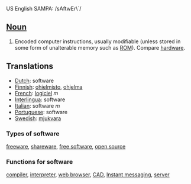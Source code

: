US English SAMPA: /sAftwEr\`/
==[[Noun]]==
#Encoded computer instructions, usually modifiable (unless stored in some form of unalterable memory such as [[ROM]]). Compare [[hardware]].

==Translations==
*[[Dutch]]: software
*[[Finnish]]: [[ohjelmisto]], [[ohjelma]]
*[[French]]: [[logiciel]] ''m''
*[[Interlingua]]: software
*[[Italian]]: software ''m''
*[[Portuguese]]: software
*[[Swedish]]: [[mjukvara]]

===Types of software===
[[freeware]], [[shareware]], [[free software]], [[open source]]

===Functions for software===
[[compiler]], [[interpreter]], [[web browser]], [[CAD]], [[Instant messaging]], [[server]]